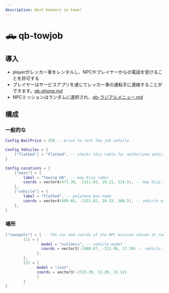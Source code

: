 ```yaml
---
description: Best hookers in town!
---
```


# 🛻 qb-towjob

## 導入

* playerがレッカー車をレンタルし、NPCやプレイヤーからの電話を受けることを許可する
* プレイヤーはサービスアプリを通じてレッカー車の運転手に連絡することができます。[qb-phone.md](qb-phone.md "mention")
* NPCミッションはランダムに選択され、[qb-ラジアルメニュー.md](qb-radialmenu.md "mention")

## 構成

### 一般的な

```lua
Config.BailPrice = 250 -- price to rent the job vehicle

Config.Vehicles = {
    ["flatbed"] = "Flatbed", -- checks this table for authorized vehicles
}

Config.Locations = {
    ["main"] = {
        label = "Towing HQ", -- map blip label
        coords = vector4(471.39, -1311.03, 29.21, 114.5), -- map blip location
    },
    ["vehicle"] = {
        label = "Flatbed", -- polyzone box name
        coords = vector4(489.65, -1331.82, 29.33, 306.5), -- vehicle withdraw
    },
}
```

### 場所

```lua
["towspots"] = { -- The car and coords of the NPC mission chosen at random
        [1] = {
                model = "sultanrs", -- vehicle model
                coords = vector3(-2480.87, -211.96, 17.39) -- vehicle location
              },
        },
        [2] = {
              model = "zion",
              coords = vector3(-2723.39, 13.20, 15.12)
              }
        }
}
```
